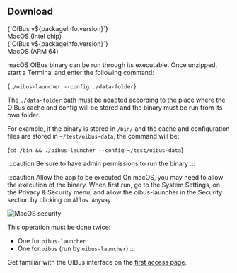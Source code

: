 
## Download

<div style={{ display: 'flex', justifyContent: 'space-around' }}>
  <DownloadButton
    link={`https://github.com/OptimistikSAS/OIBus/releases/download/v${packageInfo.version}/oibus-macos_x64-v${packageInfo.version}.zip`}
  >
    <div>
      <div>{`OIBus v${packageInfo.version}`}</div>
      <div>MacOS (Intel chip)</div>
    </div>
  </DownloadButton>
  <DownloadButton
    link={`https://github.com/OptimistikSAS/OIBus/releases/download/v${packageInfo.version}/oibus-macos_arm64-v${packageInfo.version}.zip`}
  >
    <div>
      <div>{`OIBus v${packageInfo.version}`}</div>
      <div>MacOS (ARM 64)</div>
    </div>
  </DownloadButton>
</div>

macOS OIBus binary can be run through its executable. Once unzipped, start a Terminal and enter the following command:

<CodeBlock>{`./oibus-launcher --config ./data-folder`}</CodeBlock>

The `./data-folder` path must be adapted according to the place where the OIBus cache and config will be stored and the binary must be run
from its own folder.

For example, if the binary is stored in `/bin/` and the cache and configuration files are stored in `~/test/oibus-data`, the command will
be:

<CodeBlock>{`cd /bin && ./oibus-launcher --config ~/test/oibus-data`}</CodeBlock>

:::caution
Be sure to have admin permissions to run the binary
:::

:::caution Allow the app to be executed
On macOS, you may need to allow the execution of the binary. When first run, go to the System
Settings, on the Privacy & Security menu, and allow the oibus-launcher in the Security section by clicking on `Allow Anyway`.

<div style={{textAlign: 'center'}}>

![MacOS security](../../../static/img/guide/installation/macos-security.png)

</div>

This operation must be done twice:

- One for `oibus-launcher`
- One for `oibus` (run by `oibus-launcher`)
  :::

Get familiar with the OIBus interface on the [first access page](./first-access.mdx).
